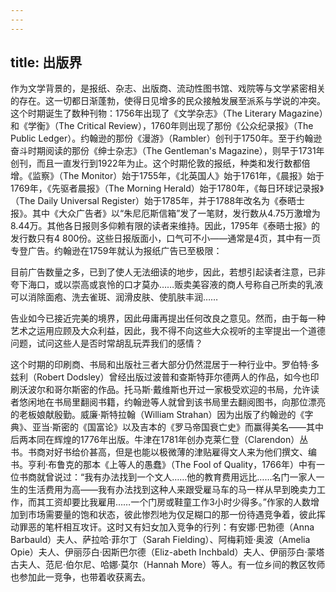 ```yaml
---
---
---
```

title: 出版界
---




作为文学背景的，是报纸、杂志、出版商、流动性图书馆、戏院等与文学紧密相关的存在。这一切都日渐蓬勃，使得日见增多的民众接触发展至派系与学说的冲突。这个时期诞生了数种刊物：1756年出现了《文学杂志》（The Literary Magazine）和《学衡》（The Critical Review），1760年则出现了那份《公众纪录报》（The Public Ledger）。约翰逊的那份《漫游》（Rambler）创刊于1750年。至于约翰逊奋斗时期阅读的那份《绅士杂志》（The Gentleman's Magazine），则早于1731年创刊，而且一直发行到1922年为止。这个时期伦敦的报纸，种类和发行数都倍增。《监察》（The Monitor）始于1755年，《北英国人》始于1761年，《晨报》始于1769年，《先驱者晨报》（The Morning Herald）始于1780年，《每日环球记录报》（The Daily Universal Register）始于1785年，并于1788年改名为《泰晤士报》。其中《大众广告者》以“朱尼厄斯信箱”发了一笔财，发行数从4.75万激增为8.44万。其他各日报则多仰赖有限的读者来维持。因此，1795年《泰晤士报》的发行数只有4 800份。这些日报版面小，口气可不小——通常是4页，其中有一页专登广告。约翰逊在1759年就认为报纸广告已至极限：

目前广告数量之多，已到了使人无法细读的地步，因此，若想引起读者注意，已非夸下海口，或以崇高或哀怜的口才莫办……贩卖美容液的商人号称自己所卖的乳液可以消除面疱、洗去雀斑、润滑皮肤、使肌肤丰润……

告业如今已接近完美的境界，因此毋庸再提出任何改良之意见。然而，由于每一种艺术之运用应顾及大众利益，因此，我不得不向这些大众视听的主宰提出一个道德问题，试问这些人是否时常胡乱玩弄我们的感情？



这个时期的印刷商、书局和出版社三者大部分仍然混居于一种行业中。罗伯特·多兹利（Robert Dodsley）曾经出版过波普和查斯特菲尔德两人的作品，如今也印刷沃波尔和哥尔斯密的作品。托马斯·戴维斯也开过一家极受欢迎的书局，允许读者悠闲地在书局里翻阅书籍，约翰逊等人就曾到该书局里去翻阅图书，向那位漂亮的老板娘献殷勤。威廉·斯特拉翰（William Strahan）因为出版了约翰逊的《字典》、亚当·斯密的《国富论》以及吉本的《罗马帝国衰亡史》而赢得美名——其中后两本同在辉煌的1776年出版。牛津在1781年创办克莱仁登（Clarendon）丛书。书商对好书给价甚高，但是也能以极微薄的津贴雇得文人来为他们撰文、编书。亨利·布鲁克的那本《上等人的愚蠢》（The Fool of Quality，1766年）中有一位书商就曾说过：“我有办法找到一个文人……他的教育费用远比……名门一家人一生的生活费用为高——我有办法找到这种人来跟受雇马车的马一样从早到晚卖力工作，而其工资却要比我雇用……一个门房或鞋童工作3小时少得多。”作家的人数增加到市场需要量的饱和状态，彼此惨烈地为仅足糊口的那一份待遇竞争着，彼此挥动罪恶的笔杆相互攻讦。这时又有妇女加入竞争的行列：有安娜·巴勃德（Anna Barbauld）夫人、萨拉哈·菲尔丁（Sarah Fielding）、阿梅莉娅·奥波（Amelia Opie）夫人、伊丽莎白·因斯巴尔德（Eliz-abeth Inchbald）夫人、伊丽莎白·蒙塔古夫人、范尼·伯尔尼、哈娜·莫尔（Hannah More）等人。有一位乡间的教区牧师也参加此一竞争，也带着收获离去。